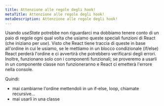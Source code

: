 ```yaml
---
title: Attenzione alle regole degli hook!
metaTitle: Attenzione alle regole degli hook!
metaDescription: Attenzione alle regole degli hook!
---
```


Usando _useState_ potrebbe non riguardarci ma dobbiamo tenere conto di un paio di regole ogni qual volta che usiamo queste speciali funzioni di React (che iniziano per _use_). Visto che React tiene traccia di queste in base all'ordine in cui le usiamo, se le mettiamo in un blocco condizionale (if/else) React perderà l'ordine e ci avvertirà che potrebbero verificarsi degli errori. Inoltre, funzionano solo con i componenti funzionali; se proveremo a usarli in un componente classe non funzioneranno e React ci emetterà l'errore nella console.

Quindi:

- mai cambiarne l'ordine mettendoli in un if-else, loop, chiamate recursive...
- mai usarli in una classe